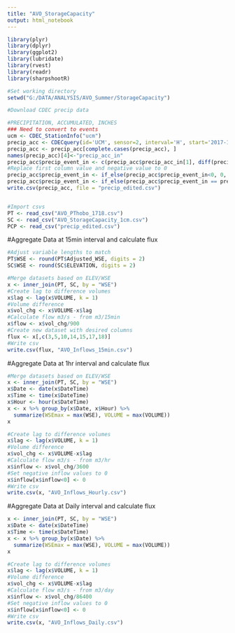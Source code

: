 ```yaml
---
title: "AVO_StorageCapacity"
output: html_notebook
---
```


```r
library(plyr)
library(dplyr)
library(ggplot2)
library(lubridate)
library(rvest)
library(readr)
library(sharpshootR)
```
```r
#Set working directory
setwd("G:/DATA/ANALYSIS/AVO_Summer/StorageCapacity")

#Download CDEC precip data

#PRECIPITATION, ACCUMULATED, INCHES
### Need to convert to events
ucm <- CDEC_StationInfo("ucm")
precip_acc <- CDECquery(id='UCM', sensor=2, interval='H', start='2017-11-06', end='2018-08-10')
precip_acc <- precip_acc[complete.cases(precip_acc), ]
names(precip_acc)[4]<-"precip_acc_in"
precip_acc$precip_event_in <- c(precip_acc$precip_acc_in[1], diff(precip_acc$precip_acc_in))
#Replace first column value and negative value to 0
precip_acc$precip_event_in <- if_else(precip_acc$precip_event_in<0, 0, precip_acc$precip_event_in)
precip_acc$precip_event_in <- if_else(precip_acc$precip_event_in == precip_acc$precip_event_in, 0, precip_acc$precip_event_in)
write.csv(precip_acc, file = "precip_edited.csv")


#Import csvs
PT <- read_csv("AVO_PThobo_1718.csv")
SC <- read_csv("AVO_StorageCapacity_1cm.csv")
PCP <- read_csv("precip_edited.csv")
```

#Aggregate Data at 15min interval and calculate flux
```r
#Adjust variable lengths to match
PT$WSE <- round(PT$Adjusted_WSE, digits = 2)
SC$WSE <- round(SC$ELEVATION, digits = 2)

#Merge datasets based on ELEV/WSE
x <- inner_join(PT, SC, by = "WSE")
#Create lag to difference volumes
x$lag <- lag(x$VOLUME, k = 1)
#Volume difference
x$vol_chg <- x$VOLUME-x$lag
#Calculate flow m3/s - from m3/15min
x$flow <- x$vol_chg/900
#Create new dataset with desired columns
flux <- x[,c(3,5,10,14,15,17,18)]
#Write csv
write.csv(flux, "AVO_Inflows_15min.csv")

```

#Aggregate Data at 1hr interval and calculate flux
```r
#Merge datasets based on ELEV/WSE
x <- inner_join(PT, SC, by = "WSE") 
x$Date <- date(x$DateTime)
x$Time <- time(x$DateTime)
x$Hour <- hour(x$DateTime)
x <- x %>% group_by(x$Date, x$Hour) %>% 
  summarize(WSEmax = max(WSE), VOLUME = max(VOLUME))
x

#Create lag to difference volumes
x$lag <- lag(x$VOLUME, k = 1)
#Volume difference
x$vol_chg <- x$VOLUME-x$lag
#Calculate flow m3/s - from m3/hr
x$inflow <- x$vol_chg/3600
#Set negative inflow values to 0
x$inflow[x$inflow<0] <- 0
#Write csv
write.csv(x, "AVO_Inflows_Hourly.csv")
```

#Aggregate Data at Daily interval and calculate flux
```r
x <- inner_join(PT, SC, by = "WSE") 
x$Date <- date(x$DateTime)
x$Time <- time(x$DateTime)
x <- x %>% group_by(x$Date) %>% 
  summarize(WSEmax = max(WSE), VOLUME = max(VOLUME))
x

#Create lag to difference volumes
x$lag <- lag(x$VOLUME, k = 1)
#Volume difference
x$vol_chg <- x$VOLUME-x$lag
#Calculate flow m3/s - from m3/day
x$inflow <- x$vol_chg/86400
#Set negative inflow values to 0
x$inflow[x$inflow<0] <- 0
#Write csv
write.csv(x, "AVO_Inflows_Daily.csv")
```
